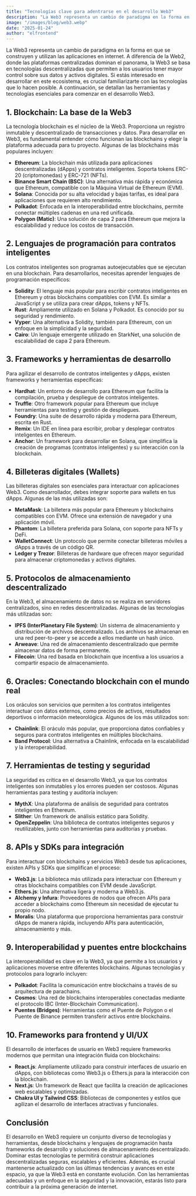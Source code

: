 ```yaml
---
title: "Tecnologías clave para adentrarse en el desarrollo Web3"
description: "La Web3 representa un cambio de paradigma en la forma en que se construyen y utilizan las aplicaciones en internet"
image: "/images/blog/web3.webp"
date: "2025-01-24"
author: "elfrontend"
---
```


La Web3 representa un cambio de paradigma en la forma en que se construyen y utilizan las aplicaciones en internet. A diferencia de la Web2, donde las plataformas centralizadas dominan el panorama, la Web3 se basa en tecnologías descentralizadas que permiten a los usuarios tener mayor control sobre sus datos y activos digitales. Si estás interesado en desarrollar en este ecosistema, es crucial familiarizarte con las tecnologías que lo hacen posible. A continuación, se detallan las herramientas y tecnologías esenciales para comenzar en el desarrollo Web3.

## 1. Blockchain: La base de la Web3
La tecnología blockchain es el núcleo de la Web3. Proporciona un registro inmutable y descentralizado de transacciones y datos. Para desarrollar en Web3, es fundamental entender cómo funcionan las blockchains y elegir la plataforma adecuada para tu proyecto. Algunas de las blockchains más populares incluyen:

- **Ethereum**: La blockchain más utilizada para aplicaciones descentralizadas (dApps) y contratos inteligentes. Soporta tokens ERC-20 (criptomonedas) y ERC-721 (NFTs).
- **Binance Smart Chain (BSC)**: Una alternativa más rápida y económica que Ethereum, compatible con la Máquina Virtual de Ethereum (EVM).
- **Solana**: Conocida por su alta velocidad y bajas tarifas, es ideal para aplicaciones que requieren alto rendimiento.
- **Polkadot**: Enfocada en la interoperabilidad entre blockchains, permite conectar múltiples cadenas en una red unificada.
- **Polygon (Matic)**: Una solución de capa 2 para Ethereum que mejora la escalabilidad y reduce los costos de transacción.

## 2. Lenguajes de programación para contratos inteligentes
Los contratos inteligentes son programas autoejecutables que se ejecutan en una blockchain. Para desarrollarlos, necesitas aprender lenguajes de programación específicos:

- **Solidity**: El lenguaje más popular para escribir contratos inteligentes en Ethereum y otras blockchains compatibles con EVM. Es similar a JavaScript y se utiliza para crear dApps, tokens y NFTs.
- **Rust**: Ampliamente utilizado en Solana y Polkadot. Es conocido por su seguridad y rendimiento.
- **Vyper**: Una alternativa a Solidity, también para Ethereum, con un enfoque en la simplicidad y la seguridad.
- **Cairo**: Un lenguaje emergente utilizado en StarkNet, una solución de escalabilidad de capa 2 para Ethereum.

## 3. Frameworks y herramientas de desarrollo
Para agilizar el desarrollo de contratos inteligentes y dApps, existen frameworks y herramientas específicas:

- **Hardhat**: Un entorno de desarrollo para Ethereum que facilita la compilación, prueba y despliegue de contratos inteligentes.
- **Truffle**: Otro framework popular para Ethereum que incluye herramientas para testing y gestión de despliegues.
- **Foundry**: Una suite de desarrollo rápida y moderna para Ethereum, escrita en Rust.
- **Remix**: Un IDE en línea para escribir, probar y desplegar contratos inteligentes en Ethereum.
- **Anchor**: Un framework para desarrollar en Solana, que simplifica la creación de programas (contratos inteligentes) y su interacción con la blockchain.

## 4. Billeteras digitales (Wallets)
Las billeteras digitales son esenciales para interactuar con aplicaciones Web3. Como desarrollador, debes integrar soporte para wallets en tus dApps. Algunas de las más utilizadas son:

- **MetaMask**: La billetera más popular para Ethereum y blockchains compatibles con EVM. Ofrece una extensión de navegador y una aplicación móvil.
- **Phantom**: La billetera preferida para Solana, con soporte para NFTs y DeFi.
- **WalletConnect**: Un protocolo que permite conectar billeteras móviles a dApps a través de un código QR.
- **Ledger y Trezor**: Billeteras de hardware que ofrecen mayor seguridad para almacenar criptomonedas y activos digitales.

## 5. Protocolos de almacenamiento descentralizado
En la Web3, el almacenamiento de datos no se realiza en servidores centralizados, sino en redes descentralizadas. Algunas de las tecnologías más utilizadas son:

- **IPFS (InterPlanetary File System)**: Un sistema de almacenamiento y distribución de archivos descentralizado. Los archivos se almacenan en una red peer-to-peer y se accede a ellos mediante un hash único.
- **Arweave**: Una red de almacenamiento descentralizado que permite almacenar datos de forma permanente.
- **Filecoin**: Una red basada en blockchain que incentiva a los usuarios a compartir espacio de almacenamiento.

## 6. Oracles: Conectando blockchain con el mundo real
Los oráculos son servicios que permiten a los contratos inteligentes interactuar con datos externos, como precios de activos, resultados deportivos o información meteorológica. Algunos de los más utilizados son:

- **Chainlink**: El oráculo más popular, que proporciona datos confiables y seguros para contratos inteligentes en múltiples blockchains.
- **Band Protocol**: Una alternativa a Chainlink, enfocada en la escalabilidad y la interoperabilidad.

## 7. Herramientas de testing y seguridad
La seguridad es crítica en el desarrollo Web3, ya que los contratos inteligentes son inmutables y los errores pueden ser costosos. Algunas herramientas para testing y auditoría incluyen:

- **MythX**: Una plataforma de análisis de seguridad para contratos inteligentes en Ethereum.
- **Slither**: Un framework de análisis estático para Solidity.
- **OpenZeppelin**: Una biblioteca de contratos inteligentes seguros y reutilizables, junto con herramientas para auditorías y pruebas.

## 8. APIs y SDKs para integración
Para interactuar con blockchains y servicios Web3 desde tus aplicaciones, existen APIs y SDKs que simplifican el proceso:

- **Web3.js**: La biblioteca más utilizada para interactuar con Ethereum y otras blockchains compatibles con EVM desde JavaScript.
- **Ethers.js**: Una alternativa ligera y moderna a Web3.js.
- **Alchemy y Infura**: Proveedores de nodos que ofrecen APIs para acceder a blockchains como Ethereum sin necesidad de ejecutar tu propio nodo.
- **Moralis**: Una plataforma que proporciona herramientas para construir dApps de manera rápida, incluyendo APIs para autenticación, almacenamiento y más.

## 9. Interoperabilidad y puentes entre blockchains
La interoperabilidad es clave en la Web3, ya que permite a los usuarios y aplicaciones moverse entre diferentes blockchains. Algunas tecnologías y protocolos para lograrlo incluyen:

- **Polkadot**: Facilita la comunicación entre blockchains a través de su arquitectura de parachains.
- **Cosmos**: Una red de blockchains interoperables conectadas mediante el protocolo IBC (Inter-Blockchain Communication).
- **Puentes (Bridges)**: Herramientas como el Puente de Polygon o el Puente de Binance permiten transferir activos entre blockchains.

## 10. Frameworks para frontend y UI/UX
El desarrollo de interfaces de usuario en Web3 requiere frameworks modernos que permitan una integración fluida con blockchains:

- **React.js**: Ampliamente utilizado para construir interfaces de usuario en dApps, con bibliotecas como Web3.js o Ethers.js para la interacción con la blockchain.
- **Next.js**: Un framework de React que facilita la creación de aplicaciones web escalables y optimizadas.
- **Chakra UI y Tailwind CSS**: Bibliotecas de componentes y estilos que agilizan el desarrollo de interfaces atractivas y funcionales.

## Conclusión
El desarrollo en Web3 requiere un conjunto diverso de tecnologías y herramientas, desde blockchains y lenguajes de programación hasta frameworks de desarrollo y soluciones de almacenamiento descentralizado. Dominar estas tecnologías te permitirá construir aplicaciones descentralizadas seguras, escalables y eficientes. Además, es crucial mantenerse actualizado con las últimas tendencias y avances en este espacio, ya que la Web3 está en constante evolución. Con las herramientas adecuadas y un enfoque en la seguridad y la innovación, estarás listo para contribuir a la próxima generación de internet.